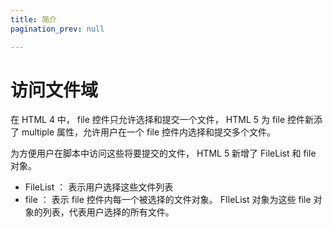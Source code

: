 ```yaml
---
title: 简介
pagination_prev: null

---
```


# 访问文件域

在 HTML 4 中， file 控件只允许选择和提交一个文件， HTML 5 为 file 控件新添了 multiple 属性，允许用户在一个 file 控件内选择和提交多个文件。

为方便用户在脚本中访问这些将要提交的文件， HTML 5 新增了 FileList 和 file 对象。

- FileList ： 表示用户选择这些文件列表
- file ： 表示 file 控件内每一个被选择的文件对象。 FIleList 对象为这些 file 对象的列表，代表用户选择的所有文件。

            
